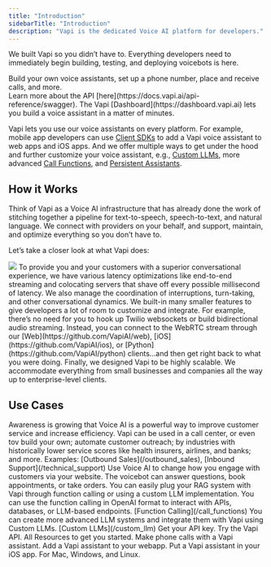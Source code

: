 ```yaml
---
title: "Introduction"
sidebarTitle: "Introduction"
description: "Vapi is the dedicated Voice AI platform for developers."
---
```


We built Vapi so you didn’t have to. Everything developers need to immediately begin building, testing, and deploying voicebots is here.

<Accordion title="The Vapi API">
  Build your own voice assistants, set up a phone number, place and receive
  calls, and more. <br /> Learn more about the API
  [here](https://docs.vapi.ai/api-reference/swagger).
</Accordion>

<Accordion title="Self-service Dashboard">
  The Vapi [Dashboard](https://dashboard.vapi.ai) lets you build a voice
  assistant in a matter of minutes.
</Accordion>

<Accordion title="Customizations and Integrations">

Vapi lets you use our voice assistants on every platform. For example, mobile app developers can use [Client SDKs](docs.vapi.ai/clients) to add a Vapi voice assistant to web apps and iOS apps. And we offer multiple ways to get under the hood and further customize your voice assistant, e.g., [Custom LLMs](docs.vapi.ai/custom_llm), more advanced [Call Functions](docs.vapi.ai/call_functions), and [Persistent Assistants](docs.vapi.ai/persistent_assistants).

</Accordion>

## How it Works

<Card title="Who we are">
  Think of Vapi as a Voice AI infrastructure that has already done the work of
  stitching together a pipeline for text-to-speech, speech-to-text, and natural
  language. We connect with providers on your behalf, and support, maintain, and
  optimize everything so you don’t have to.
</Card>

Let’s take a closer look at what Vapi does:

<Frame>
  <img src="/images/diagram.png" />
</Frame>

<Steps>
  <Step title="Support and Optimization">
    To provide you and your customers with a superior conversational experience,
    we have various latency optimizations like end-to-end streaming and
    colocating servers that shave off every possible millisecond of latency. We
    also manage the coordination of interruptions, turn-taking, and other
    conversational dynamics.
  </Step>
  <Step title="Customizable">
    We built-in many smaller features to give developers a lot of room to
    customize and integrate. For example, there’s no need for you to hook up
    Twilio websockets or build bidirectional audio streaming. Instead, you can
    connect to the WebRTC stream through our
    [Web](https://github.com/VapiAI/web), [iOS](https://github.com/VapiAI/ios),
    or [Python](https://github.com/VapiAI/python) clients…and then get right
    back to what you were doing.
  </Step>
  <Step title="Voice AI at Any Scale">
    Finally, we designed Vapi to be highly scalable. We accommodate everything
    from small businesses and companies all the way up to enterprise-level
    clients.
  </Step>
</Steps>

## Use Cases

<Accordion title="Receive and Make Phone Calls" icon="phone">
  Awareness is growing that Voice AI is a powerful way to improve customer
  service and increase efficiency. Vapi can be used in a call center, or even
  tov build your own; automate customer outreach; by industries with
  historically lower service scores like health insurers, airlines, and banks;
  and more. Examples: [Outbound Sales](/outbound_sales), [Inbound
  Support](/technical_support)
</Accordion>

<Accordion title="Add a voicebot to your website" icon="browser">
  Use Voice AI to change how you engage with customers via your website. The
  voicebot can answer questions, book appointments, or take orders.
</Accordion>

<Accordion title="Build RAG Systems" icon="database">
  You can easily plug your RAG system with Vapi through function calling or
  using a custom LLM implementation.
</Accordion>

<Accordion title="Extend using Function Calling" icon="square-phone">
  You can use the function calling in OpenAI format to interact with APIs,
  databases, or LLM-based endpoints. [Function Calling](/call_functions)
</Accordion>

<Accordion title="Use Your Own LLMs" icon="brain">
  You can create more advanced LLM systems and integrate them with Vapi using
  Custom LLMs. [Custom LLMs](/custom_llm)
</Accordion>

<CardGroup cols={2}>
  <Card title="Create an Account" icon="user" href="https://dashboard.vapi.ai">
    Get your API key.
  </Card>
  <Card
    title="Technical Docs"
    icon="book"
    href="/api-reference/calls/create-phone-call"
  >
    Try the Vapi API.
  </Card>
  <Card title="Vapi Resources" icon="grid-2" href="/resources">
    All Resources to get you started.
  </Card>
  <Card
    title="Vapi Phone"
    href="http://docs.vapi.ai/phone_calling"
    icon="phone"
  >
    Make phone calls with a Vapi assistant.
  </Card>
  <Card title="Vapi Web" icon="browser" href="https://github.com/VapiAI/web">
    Add a Vapi assistant to your webapp.
  </Card>
  <Card
    title="Vapi iOS"
    href="https://github.com/VapiAI/ios"
    icon="mobile-notch"
  >
    Put a Vapi assistant in your iOS app.
  </Card>
  <Card
    title="Vapi Python"
    icon="python"
    href="https://github.com/VapiAI/python"
  >
    For Mac, Windows, and Linux.
  </Card>
</CardGroup>
